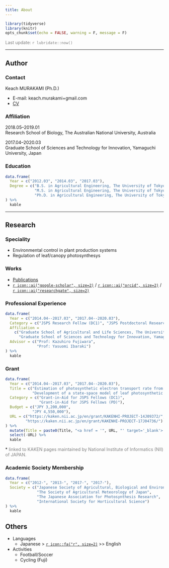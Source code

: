 ```yaml
---
title: About
---
```


```r
library(tidyverse)
library(knitr)
opts_chunk$set(echo = FALSE, warning = F, message = F)
```

<FONT color="grey">Last update: `r lubridate::now()`  </FONT><br>

---

## Author

### Contact 

Keach MURAKAMI (Ph.D.)  

- E-mail: keach.murakami+gmail.com
- [CV](https://www.dropbox.com/sh/iifrhaxt3rauv0m/AACqpUHhxcXPIaoColJHmKLaa?preview=CV.pdf)

### Affiliation

2018.05--2019.01  
Research School of Biology, The Australian National University, Australia

2017.04--2020.03  
Graduate School of Sciences and Technology for Innovation, Yamaguchi University, Japan

### Education

```r
data.frame(
  Year = c("2012.03", "2014.03", "2017.03"),
  Degree = c("B.S. in Agricultural Engineering, The University of Tokyo",
             "M.S. in Agricultural Engineering, The University of Tokyo",
             "Ph.D. in Agricultural Engineering, The University of Tokyo")
) %>%
  kable
```

---

## Research

### Speciality

- Environmental control in plant production systems
- Regulation of leaf/canopy photosynthesys

### Works

- [Publications](https://keachmurakami.github.io/publications/)
- [`r icon::ai("google-scholar", size=2)`](https://scholar.google.co.jp/citations?user=IgtMr-oAAAAJ&hl=en) / [`r icon::ai("orcid", size=2)`](https://orcid.org/0000-0001-8150-9535) / [`r icon::ai("researchgate", size=2)`](https://www.researchgate.net/profile/Keach_Murakami) 

### Professional Experience

```r
data.frame(
  Year = c("2014.04--2017.03", "2017.04--2020.03"),
  Category = c("JSPS Research Fellow (DC1)", "JSPS Postdoctoral Research Fellow (PD)"),
  Affiliation =
    c("Graduate School of Agricultural and Life Sciences, The University of Tokyo, Japan",
      "Graduate School of Sciences and Technology for Innovation, Yamaguchi University, Japan"),
  Advisor = c("Prof: Kazuhiro Fujiwara",
              "Prof: Yasuomi Ibaraki")
) %>%
  kable
```

### Grant

```r
data.frame(
  Year = c("2014.04--2017.03", "2017.04--2020.03"),
  Title = c("Estimation of photosynthetic electron transport rate from light spectrum based on photochemical reactions at photosystems",
            "Development of a state-space model of leaf photosynthetic characteristics for prediction and regulation of whole-plant photosynthesis"),
  Category = c("Grant-in-Aid for JSPS Fellows (DC1)",
               "Grant-in-Aid for JSPS Fellows (PD)"),
  Budget = c("JPY 3,200,000", 
            "JPY 4,550,000"),
  URL = c("https://kaken.nii.ac.jp/en/grant/KAKENHI-PROJECT-14J09372/",
         "https://kaken.nii.ac.jp/en/grant/KAKENHI-PROJECT-17J04736/")
) %>%
  mutate(Title = paste0(Title, "<a href = '", URL, "' target='_blank'> (link)</a>")) %>%
  select(-URL) %>%
  kable
```

\* <FONT color="grey">linked to KAKEN pages maintained by National Institute of Informatics (NII) of JAPAN.</FONT>

### Academic Society Membership

```r
data.frame(
  Year = c("2012-", "2013-", "2017-", "2017-"),
  Society = c("Japanese Society of Agricultural, Biological and Environmental Engineers and Scientists",
              "The Society of Agricultural Meteorology of Japan",
              "The Japanese Association for Photosynthesis Research",
              "International Society for Horticultural Science")
) %>%
  kable
```

## Others

- Languages
    - Japanese > [`r icon::fa("r", size=2)`](https://www.r-project.org/) >> English
- Activities
    - Football/Soccer
    - Cycling (Fuji)